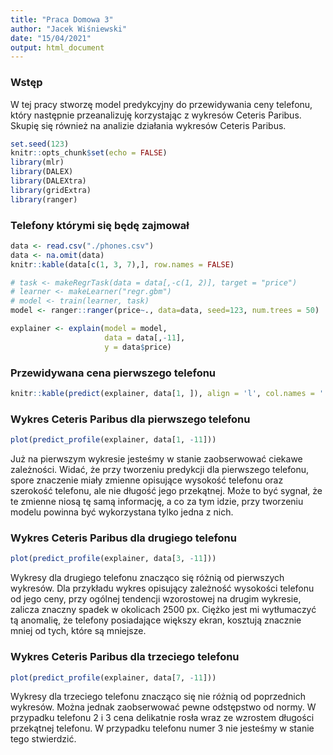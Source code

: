 ```yaml
---
title: "Praca Domowa 3"
author: "Jacek Wiśniewski"
date: "15/04/2021"
output: html_document
---
```



### Wstęp

W tej pracy stworzę model predykcyjny do przewidywania ceny telefonu, który następnie przeanalizuję korzystając z wykresów Ceteris Paribus. Skupię się również na analizie działania wykresów Ceteris Paribus.

```r
set.seed(123)
knitr::opts_chunk$set(echo = FALSE)
library(mlr)
library(DALEX)
library(DALEXtra)
library(gridExtra)
library(ranger)
```

### Telefony którymi się będę zajmował

```r
data <- read.csv("./phones.csv")
data <- na.omit(data)
knitr::kable(data[c(1, 3, 7),], row.names = FALSE)
```

```r
# task <- makeRegrTask(data = data[,-c(1, 2)], target = "price")
# learner <- makeLearner("regr.gbm")
# model <- train(learner, task)
model <- ranger::ranger(price~., data=data, seed=123, num.trees = 50)

explainer <- explain(model = model,
                     data = data[,-11],
                     y = data$price)
```

### Przewidywana cena pierwszego telefonu

```r
knitr::kable(predict(explainer, data[1, ]), align = 'l', col.names = '')
```

### Wykres Ceteris Paribus dla pierwszego telefonu

```r
plot(predict_profile(explainer, data[1, -11]))
```

Już na pierwszym wykresie jesteśmy w stanie zaobserwować ciekawe zależności. Widać, że przy tworzeniu predykcji dla pierwszego telefonu, spore znaczenie miały zmienne opisujące wysokość telefonu oraz szerokość telefonu, ale nie długość jego przekątnej. Może to być sygnał, że te zmienne niosą tę samą informację, a co za tym idzie, przy tworzeniu modelu powinna być wykorzystana tylko jedna z nich.

### Wykres Ceteris Paribus dla drugiego telefonu

```r
plot(predict_profile(explainer, data[3, -11]))
```

Wykresy dla drugiego telefonu znacząco się różnią od pierwszych wykresów. Dla przykładu wykres opisujący zależność wysokości telefonu od jego ceny, przy ogólnej tendencji wzorostowej na drugim wykresie, zalicza znaczny spadek w okolicach 2500 px. Ciężko jest mi wytłumaczyć tą anomalię, że telefony posiadające większy ekran, kosztują znacznie mniej od tych, które są mniejsze.

### Wykres Ceteris Paribus dla trzeciego telefonu

```r
plot(predict_profile(explainer, data[7, -11]))
```

Wykresy dla trzeciego telefonu znacząco się nie różnią od poprzednich wykresów. Można jednak zaobserwować pewne odstępstwo od normy. W przypadku telefonu 2 i 3 cena delikatnie rosła wraz ze wzrostem długości przekątnej telefonu. W przypadku telefonu numer 3 nie jesteśmy w stanie tego stwierdzić.